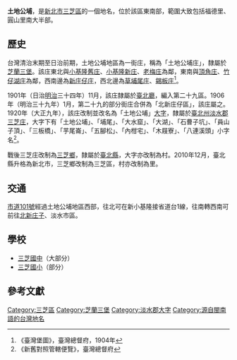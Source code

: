 {{noteTA
|1 = zh-cn:庄; zh-hk:庄; zh-tw:庄;
}}
{{Infobox Hokkien name
| title      = 土地公埔
| hanji      = 土地公埔
| poj        = Thó͘-tē-kong-po͘
| hanlo      = 
| tl         = Thóo-tē-kong-poo
| bp         = 
| hokkienipa = 
| lm  = 
| image      = 
| image_size = 
| caption    = 
}}
'''土地公埔'''，是[[新北市|新北市]][[三芝區|三芝區]]的一個地名，位於該區東南部，範圍大致包括福德里、圓山里南大半部。

==歷史==
台灣清治末期至日治前期，土地公埔地區為一街庄，稱為「土地公埔庄」，隸屬於[[芝蘭三堡|芝蘭三堡]]。該庄東北與[[小基隆舊庄|小基隆舊庄]]、[[小基隆新庄|小基隆新庄]]、[[老梅庄|老梅庄]]為鄰，東南與[[頂角庄|頂角庄]]、[[竹仔湖庄|竹仔湖庄]]為鄰，西南邊為[[北新庄子|新庄仔庄]]，西北邊為[[草埔尾庄|草埔尾庄]]、[[錫板庄|錫板庄]]<ref>《臺灣堡圖》，臺灣總督府，1904年</ref>。

1901年（日治[[明治|明治]]三十四年）11月，該庄隸屬於[[臺北廳|臺北廳]]，編入第二十九區。1906年（明治三十九年）1月，第二十九的部分街庄合併為「北新庄仔區」，該庄屬之。1920年（大正九年），該庄改制並改名為「土地公埔」[[大字|大字]]，隸屬於[[臺北州|臺北州]][[淡水郡|淡水郡]][[三芝庄|三芝庄]]，大字下有「土地公埔」、「埔尾」、「大水窟」、「大湖」、「石曹子坑」、「員山子頂」、「三板橋」、「芋尾崙」、「五腳松」、「內柑宅」、「木屐寮」、「八連溪頭」小字名<ref>《新舊對照管轄便覽》，臺灣總督府</ref>。

戰後三芝庄改制為[[三芝鄉|三芝鄉]]，隸屬於[[臺北縣|臺北縣]]，大字亦改制為村。2010年12月，臺北縣升格為新北市，三芝鄉改制為三芝區，村亦改制為里。

==交通==
[[市道101號|市道101號]]經過土地公埔地區西部，往北可在新小基隆接省道台1線，往南轉西南可前往[[北新庄子|北新庄子]]、淡水市區。

==學校==
*[[三芝國中|三芝國中]]（大部分）
*[[三芝國小|三芝國小]]（部分）

==參考文獻==
{{reflist}}

{{淡水郡}}

[[Category:三芝區|Category:三芝區]]
[[Category:芝蘭三堡|Category:芝蘭三堡]]
[[Category:淡水郡大字|Category:淡水郡大字]]
[[Category:源自閩南語的台灣地名|Category:源自閩南語的台灣地名]]